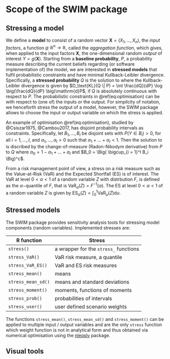 

# Scope of the SWIM package



## Stressing a model


We define a **model** to consist of a random vector $\boldsymbol{X} = (X_1, \ldots, X_n)$, the *input factors*, a function $g \colon \mathbb{R}^n \to \mathbb{R}$, called the *aggregation function*, which gives, when applied to the input factors $\boldsymbol{X}$, the one-dimensional random *output* of interest $Y = g(\boldsymbol{X})$. Starting from a **baseline probability**, $P$, a probability measure describing the current beliefs regarding (or software implementation of) the model, we are interested in **stressed models** that fulfil probabilistic constraints and have minimal Kullback-Leibler divergence. Specifically, a **stressed probability** $Q$ is the solution to 
\begin{equation} 
\min_{ Q \in \mathcal{P}} D_\text{KL}(Q \| P), \quad
\text{s.t. probabilistic constraints of the model under }Q \text{ hold},
(\#eq:optimisation)
\end{equation}
where the Kullback-Leibler divergence is given by $D_\text{KL}(Q \| P)  = \int \frac{dQ}{dP} \log \big(\frac{dQ}{dP} \big)\mathrm{d}P$, if $Q$ is absolutely continuous with respect to $P$. The probabilistic constraints in \@ref(eq:optimisation) can be with respect to (one of) the inputs or the output. For simpilcity of notation, we henceforth stress the output of a model, however, the SWIM package allows to choose the input or output variable on which the stress is applied. 

An example of optimisation \@ref(eq:optimisation), studied by @Csiszar1975, @Cambou2017, has disjoint probability intervals as constraints. Specifically, let $B_1, \ldots, B_I$ be disjoint sets with $P(Y \in B_i) >0$, for all $i = 1, \ldots, I$, and $\alpha_1, \ldots, \alpha_I > 0$ such that $\alpha_1 + \ldots  + \alpha_I < 1$. Then the solution to 
\begin{equation} 
\min_{ Q \in \mathcal{P}} D_\text{KL}(Q \| P), \quad
\text{s.t. } Q(Y \in B_i) = \alpha_i, ~i = 1, \ldots, I.
\end{equation}
is discribed by the change-of-measure (Radon-Nikodym derivative) from $P$ to $Q$
\begin{equation} 
w  = \sum_{i = 0}^I \frac{\alpha_i}{P(Y \in B_i)}1_{ \{Y \in B_i
\}},
\end{equation}
where $\alpha_0 = 1 - \alpha_1 + \ldots + \alpha_I$ and $B_0 = \Big( \bigcup_{i = 1}^I B_i \Big)^c$.    

From a risk management point of view, a stress on a risk measure such as the Value-at-Risk ($\text{VaR}$) and the Expected Shortfall ($\text{ES}$) is of interest. The $\text{VaR}$ at level $0 < \alpha < 1$ of a random variable $Z$ with distrbution $F$, is defined as the $\alpha-$quantile of $F$, that is $\text{VaR}_\alpha(Z) = F^{-1}(\alpha)$. The $\text{ES}$ at level $0 < \alpha < 1$ of a random variable $Z$ is given by $\text{ES}_\alpha(Z) = \int_0^1 \text{VaR}_u(Z) \mathrm{d}u$.



## Stressed models
The SWIM package provides sensitivity analysis tools for stressing model
components (random variables). Implemented stresses are:

| R function             | Stress                                |
| ---------------------- | -----------------------------         |
| `stress()`             | a wrapper for the `stress_` functions |
| `stress_VaR()`         | VaR risk measure, a quantile          |
| `stress_VaR_ES()`      | VaR and ES risk measures              |
| `stress_mean()`        | means                                 |
| `stress_mean_sd()`     | means and standard deviations         |
| `stress_moment()`      | moments, functions of moments         |
| `stress_prob()`        | probabilities of intervals            |
| `stress_user()`        | user defined scenario weights         |


The functions `stress_mean()`, `stress_mean_sd()` and `stress_moment()` can be applied to multiple input / output variables and are the only `stress` function which weight function is not in analytical form and thus obtained via numerical optimisation using the [nleqslv](https://CRAN.R-project.org/package=nleqslv) package. 



## Visual tools











